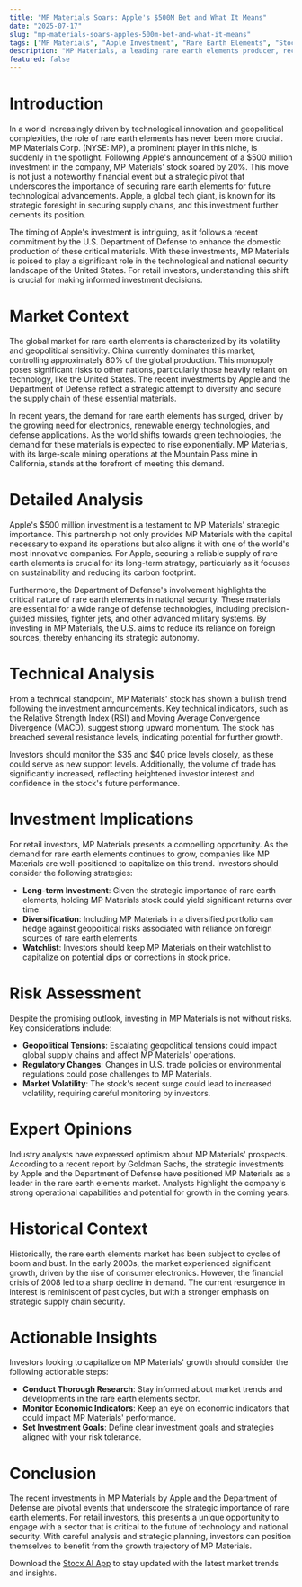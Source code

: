 ```yaml
---
title: "MP Materials Soars: Apple's $500M Bet and What It Means"
date: "2025-07-17"
slug: "mp-materials-soars-apples-500m-bet-and-what-it-means"
tags: ["MP Materials", "Apple Investment", "Rare Earth Elements", "Stock Analysis", "Investment Strategy", "Market Trends", "Geopolitical Risks", "Technical Analysis", "Retail Investors"]
description: "MP Materials, a leading rare earth elements producer, recently witnessed a significant surge in its stock price, climbing by 20% following Apple's announcement of a $500 million investment. This strategic move by Apple underscores its commitment to securing a stable supply of critical components for its products, especially as geopolitical tensions and supply chain disruptions become increasingly common. This development comes on the heels of a similar investment by the Department of Defense, highlighting the strategic importance of rare earth elements in national security and technological advancements. As MP Materials takes center stage, investors are keenly observing potential price trends, the implications for the broader market, and the investment opportunities that arise from this pivotal moment. With rare earth elements playing a crucial role in the global tech ecosystem, understanding the dynamics of MP Materials' growth trajectory can offer valuable insights for retail investors aiming to capitalize on emerging trends in the materials sector."
featured: false
---
```


# Introduction

In a world increasingly driven by technological innovation and geopolitical complexities, the role of rare earth elements has never been more crucial. MP Materials Corp. (NYSE: MP), a prominent player in this niche, is suddenly in the spotlight. Following Apple's announcement of a $500 million investment in the company, MP Materials' stock soared by 20%. This move is not just a noteworthy financial event but a strategic pivot that underscores the importance of securing rare earth elements for future technological advancements. Apple, a global tech giant, is known for its strategic foresight in securing supply chains, and this investment further cements its position.

The timing of Apple's investment is intriguing, as it follows a recent commitment by the U.S. Department of Defense to enhance the domestic production of these critical materials. With these investments, MP Materials is poised to play a significant role in the technological and national security landscape of the United States. For retail investors, understanding this shift is crucial for making informed investment decisions.

# Market Context

The global market for rare earth elements is characterized by its volatility and geopolitical sensitivity. China currently dominates this market, controlling approximately 80% of the global production. This monopoly poses significant risks to other nations, particularly those heavily reliant on technology, like the United States. The recent investments by Apple and the Department of Defense reflect a strategic attempt to diversify and secure the supply chain of these essential materials.

In recent years, the demand for rare earth elements has surged, driven by the growing need for electronics, renewable energy technologies, and defense applications. As the world shifts towards green technologies, the demand for these materials is expected to rise exponentially. MP Materials, with its large-scale mining operations at the Mountain Pass mine in California, stands at the forefront of meeting this demand.

# Detailed Analysis

Apple's $500 million investment is a testament to MP Materials' strategic importance. This partnership not only provides MP Materials with the capital necessary to expand its operations but also aligns it with one of the world's most innovative companies. For Apple, securing a reliable supply of rare earth elements is crucial for its long-term strategy, particularly as it focuses on sustainability and reducing its carbon footprint.

Furthermore, the Department of Defense's involvement highlights the critical nature of rare earth elements in national security. These materials are essential for a wide range of defense technologies, including precision-guided missiles, fighter jets, and other advanced military systems. By investing in MP Materials, the U.S. aims to reduce its reliance on foreign sources, thereby enhancing its strategic autonomy.

# Technical Analysis

From a technical standpoint, MP Materials' stock has shown a bullish trend following the investment announcements. Key technical indicators, such as the Relative Strength Index (RSI) and Moving Average Convergence Divergence (MACD), suggest strong upward momentum. The stock has breached several resistance levels, indicating potential for further growth.

Investors should monitor the $35 and $40 price levels closely, as these could serve as new support levels. Additionally, the volume of trade has significantly increased, reflecting heightened investor interest and confidence in the stock's future performance.

# Investment Implications

For retail investors, MP Materials presents a compelling opportunity. As the demand for rare earth elements continues to grow, companies like MP Materials are well-positioned to capitalize on this trend. Investors should consider the following strategies:

- **Long-term Investment**: Given the strategic importance of rare earth elements, holding MP Materials stock could yield significant returns over time.
- **Diversification**: Including MP Materials in a diversified portfolio can hedge against geopolitical risks associated with reliance on foreign sources of rare earth elements.
- **Watchlist**: Investors should keep MP Materials on their watchlist to capitalize on potential dips or corrections in stock price.

# Risk Assessment

Despite the promising outlook, investing in MP Materials is not without risks. Key considerations include:

- **Geopolitical Tensions**: Escalating geopolitical tensions could impact global supply chains and affect MP Materials' operations.
- **Regulatory Changes**: Changes in U.S. trade policies or environmental regulations could pose challenges to MP Materials.
- **Market Volatility**: The stock's recent surge could lead to increased volatility, requiring careful monitoring by investors.

# Expert Opinions

Industry analysts have expressed optimism about MP Materials' prospects. According to a recent report by Goldman Sachs, the strategic investments by Apple and the Department of Defense have positioned MP Materials as a leader in the rare earth elements market. Analysts highlight the company's strong operational capabilities and potential for growth in the coming years.

# Historical Context

Historically, the rare earth elements market has been subject to cycles of boom and bust. In the early 2000s, the market experienced significant growth, driven by the rise of consumer electronics. However, the financial crisis of 2008 led to a sharp decline in demand. The current resurgence in interest is reminiscent of past cycles, but with a stronger emphasis on strategic supply chain security.

# Actionable Insights

Investors looking to capitalize on MP Materials' growth should consider the following actionable steps:

- **Conduct Thorough Research**: Stay informed about market trends and developments in the rare earth elements sector.
- **Monitor Economic Indicators**: Keep an eye on economic indicators that could impact MP Materials' performance.
- **Set Investment Goals**: Define clear investment goals and strategies aligned with your risk tolerance.

# Conclusion

The recent investments in MP Materials by Apple and the Department of Defense are pivotal events that underscore the strategic importance of rare earth elements. For retail investors, this presents a unique opportunity to engage with a sector that is critical to the future of technology and national security. With careful analysis and strategic planning, investors can position themselves to benefit from the growth trajectory of MP Materials.

Download the [Stocx AI App](https://stocx.co) to stay updated with the latest market trends and insights.
